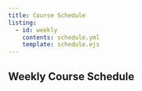 ```yaml
---
title: Course Schedule
listing:
  - id: weekly
    contents: schedule.yml
    template: schedule.ejs
---
```


## Weekly Course Schedule

::: {#weekly}
:::

